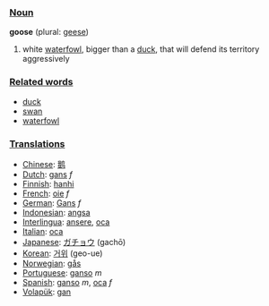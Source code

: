 ===[[Noun]]===

'''goose''' (plural: [[geese]])

#white [[waterfowl]], bigger than a [[duck]], that will defend its territory aggressively

===[[Related word]]s===

*[[duck]]
*[[swan]]
*[[waterfowl]]

===[[Translation]]s===
*[[Chinese]]: [[鹅]]
*[[Dutch]]: [[gans]] ''f''
*[[Finnish]]: [[hanhi]]
*[[French]]: [[oie]] ''f''
*[[German]]: [[Gans]] ''f''
*[[Indonesian]]: [[angsa]]
*[[Interlingua]]: [[ansere]], [[oca]]
*[[Italian]]: [[oca]]
*[[Japanese]]: [[ガチョウ]] (gachō)
*[[Korean]]: [[거위]] (geo-ue)
*[[Norwegian]]: [[gås]]
*[[Portuguese]]: [[ganso]] ''m''
*[[Spanish]]: [[ganso]] ''m'', [[oca]] ''f''
*[[Volapük]]: [[gan]]